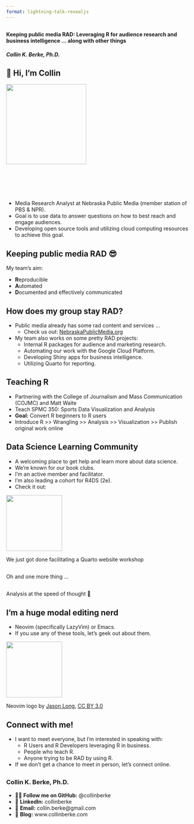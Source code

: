 ```yaml
---
format: lightning-talk-revealjs
---
```


## {.theme-title1 .center}

#### Keeping public media RAD: Leveraging R for audience research and business intelligence ... along with other things
##### Collin K. Berke, Ph.D.

## 👋 Hi, I'm Collin {.theme-slide1}

![](avatar-circle.png){.absolute left=430 top=75 width=215 height=215}

<br>
<br>
<br>
<br>

* Media Research Analyst at Nebraska Public Media (member station of PBS & NPR).
* Goal is to use data to answer questions on how to best reach and engage audiences.
* Developing open source tools and utilizing cloud computing resources to achieve this goal.

## Keeping public media RAD 😎
My team's aim:

* **R**eproducible
* **A**utomated
* **D**ocumented and effectively communicated

## How does my group stay RAD?

* Public media already has some rad content and services ...
  - Check us out: [NebraskaPublicMedia.org](https://www.nebraskapublicmedia.org)
* My team also works on some pretty RAD projects:
  - Internal R packages for audience and marketing research.
  - Automating our work with the Google Cloud Platform.
  - Developing Shiny apps for business intelligence.
  - Utilizing Quarto for reporting.

## Teaching R

* Partnering with the College of Journalism and Mass Communication (COJMC) and Matt Waite
* Teach SPMC 350: Sports Data Visualization and Analysis
* **Goal:** Convert R beginners to R users
* Introduce R >> Wrangling >> Analysis >> Visualization >> Publish original work online

## Data Science Learning Community

* A welcoming place to get help and learn more about data science.
* We're known for our book clubs.
* I'm an active member and facilitator.
* I'm also leading a cohort for R4DS (2e).
* Check it out:

::: {.fragment}
![](dslc_edu_line_gray.png){.absolute left=350 height=150}
:::

:::{.notes}
We just got done facilitating a Quarto website workshop
:::

## {.center}

::: {.r-fit-text}
Oh and one more thing ...
:::

## {.center}

::: {.r-fit-text}
Analysis at the speed of thought 🚀
:::

## I'm a huge modal editing nerd

* Neovim (specifically LazyVim) or Emacs.
* If you use any of these tools, let's geek out about them.

::: {.fragment}
![](neovim-logo.png){.absolute left=250 height=150 top=300}
:::

::: {.aside}
Neovim logo by [Jason Long](https://x.com/jasonlong), [CC BY 3.0](http://creativecommons.org/licenses/by/3.0/)
:::

## Connect with me!

* I want to meet everyone, but I'm interested in speaking with:
  - R Users and R Developers leveraging R in business.
  - People who teach R.
  - Anyone trying to be RAD by using R.
* If we don't get a chance to meet in person, let's connect online.

##

### Collin K. Berke, Ph.D.
::: {.nonincremental}
* 👨‍💻 **Follow me on GitHub:** @collinberke
* 👔 **LinkedIn:** collinberke
* 📧 **Email:** collin.berke@gmail.com
* 🔗 **Blog:** www.collinberke.com
:::
